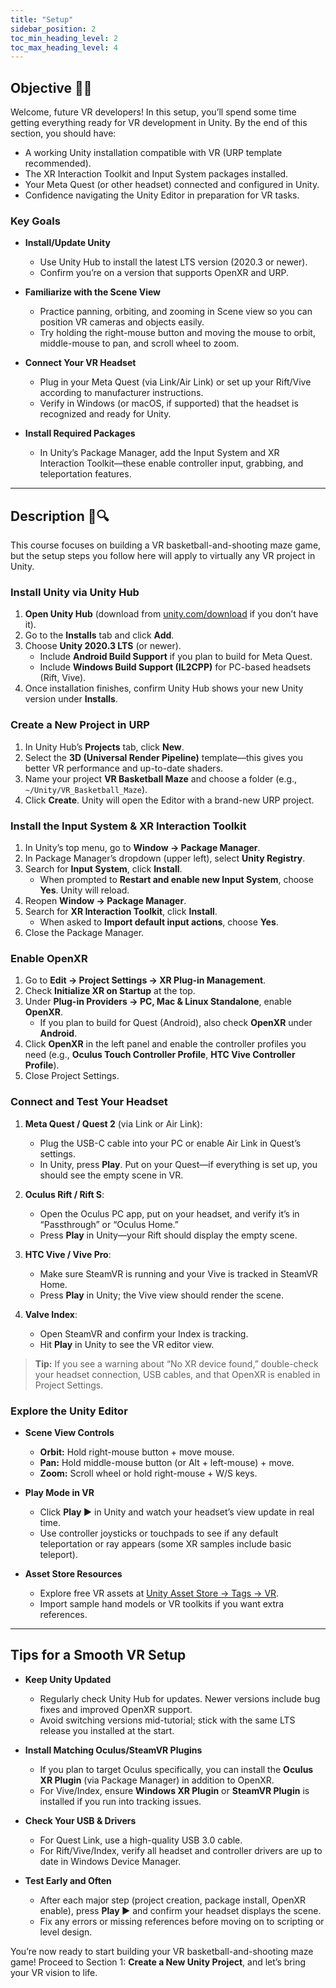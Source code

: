 ---
title: "Setup"
sidebar_position: 2
toc_min_heading_level: 2
toc_max_heading_level: 4
---

## Objective 🧐🗿

Welcome, future VR developers! In this setup, you’ll spend some time getting everything ready for VR development in Unity. By the end of this section, you should have:

- A working Unity installation compatible with VR (URP template recommended).  
- The XR Interaction Toolkit and Input System packages installed.  
- Your Meta Quest (or other headset) connected and configured in Unity.  
- Confidence navigating the Unity Editor in preparation for VR tasks.

### Key Goals

- **Install/Update Unity**  
  - Use Unity Hub to install the latest LTS version (2020.3 or newer).  
  - Confirm you’re on a version that supports OpenXR and URP.

- **Familiarize with the Scene View**  
  - Practice panning, orbiting, and zooming in Scene view so you can position VR cameras and objects easily.  
  - Try holding the right-mouse button and moving the mouse to orbit, middle-mouse to pan, and scroll wheel to zoom.

- **Connect Your VR Headset**  
  - Plug in your Meta Quest (via Link/Air Link) or set up your Rift/Vive according to manufacturer instructions.  
  - Verify in Windows (or macOS, if supported) that the headset is recognized and ready for Unity.

- **Install Required Packages**  
  - In Unity’s Package Manager, add the Input System and XR Interaction Toolkit—these enable controller input, grabbing, and teleportation features.

---

## Description 📝🔍

This course focuses on building a VR basketball-and-shooting maze game, but the setup steps you follow here will apply to virtually any VR project in Unity.

### Install Unity via Unity Hub

1. **Open Unity Hub** (download from [unity.com/download](https://unity.com/download) if you don’t have it).  
2. Go to the **Installs** tab and click **Add**.  
3. Choose **Unity 2020.3 LTS** (or newer).  
   - Include **Android Build Support** if you plan to build for Meta Quest.  
   - Include **Windows Build Support (IL2CPP)** for PC-based headsets (Rift, Vive).  
4. Once installation finishes, confirm Unity Hub shows your new Unity version under **Installs**.

### Create a New Project in URP

1. In Unity Hub’s **Projects** tab, click **New**.  
2. Select the **3D (Universal Render Pipeline)** template—this gives you better VR performance and up-to-date shaders.  
3. Name your project **VR Basketball Maze** and choose a folder (e.g., `~/Unity/VR_Basketball_Maze`).  
4. Click **Create**. Unity will open the Editor with a brand-new URP project.

### Install the Input System & XR Interaction Toolkit

1. In Unity’s top menu, go to **Window → Package Manager**.  
2. In Package Manager’s dropdown (upper left), select **Unity Registry**.  
3. Search for **Input System**, click **Install**.  
   - When prompted to **Restart and enable new Input System**, choose **Yes**. Unity will reload.  
4. Reopen **Window → Package Manager**.  
5. Search for **XR Interaction Toolkit**, click **Install**.  
   - When asked to **Import default input actions**, choose **Yes**.  
6. Close the Package Manager.

### Enable OpenXR

1. Go to **Edit → Project Settings → XR Plug-in Management**.  
2. Check **Initialize XR on Startup** at the top.  
3. Under **Plug-in Providers → PC, Mac & Linux Standalone**, enable **OpenXR**.  
   - If you plan to build for Quest (Android), also check **OpenXR** under **Android**.  
4. Click **OpenXR** in the left panel and enable the controller profiles you need (e.g., **Oculus Touch Controller Profile**, **HTC Vive Controller Profile**).  
5. Close Project Settings.

### Connect and Test Your Headset

1. **Meta Quest / Quest 2** (via Link or Air Link):  
   - Plug the USB-C cable into your PC or enable Air Link in Quest’s settings.  
   - In Unity, press **Play**. Put on your Quest—if everything is set up, you should see the empty scene in VR.

2. **Oculus Rift / Rift S**:  
   - Open the Oculus PC app, put on your headset, and verify it’s in “Passthrough” or “Oculus Home.”  
   - Press **Play** in Unity—your Rift should display the empty scene.

3. **HTC Vive / Vive Pro**:  
   - Make sure SteamVR is running and your Vive is tracked in SteamVR Home.  
   - Press **Play** in Unity; the Vive view should render the scene.

4. **Valve Index**:  
   - Open SteamVR and confirm your Index is tracking.  
   - Hit **Play** in Unity to see the VR editor view.

> **Tip:** If you see a warning about “No XR device found,” double-check your headset connection, USB cables, and that OpenXR is enabled in Project Settings.

### Explore the Unity Editor

- **Scene View Controls**  
  - **Orbit:** Hold right-mouse button + move mouse.  
  - **Pan:** Hold middle-mouse button (or Alt + left-mouse) + move.  
  - **Zoom:** Scroll wheel or hold right-mouse + W/S keys.  

- **Play Mode in VR**  
  - Click **Play ▶** in Unity and watch your headset’s view update in real time.  
  - Use controller joysticks or touchpads to see if any default teleportation or ray appears (some XR samples include basic teleport).

- **Asset Store Resources**  
  - Explore free VR assets at [Unity Asset Store → Tags → VR](https://assetstore.unity.com/).  
  - Import sample hand models or VR toolkits if you want extra references.

---

## Tips for a Smooth VR Setup

- **Keep Unity Updated**  
  - Regularly check Unity Hub for updates. Newer versions include bug fixes and improved OpenXR support.  
  - Avoid switching versions mid-tutorial; stick with the same LTS release you installed at the start.

- **Install Matching Oculus/SteamVR Plugins**  
  - If you plan to target Oculus specifically, you can install the **Oculus XR Plugin** (via Package Manager) in addition to OpenXR.  
  - For Vive/Index, ensure **Windows XR Plugin** or **SteamVR Plugin** is installed if you run into tracking issues.

- **Check Your USB & Drivers**  
  - For Quest Link, use a high-quality USB 3.0 cable.  
  - For Rift/Vive/Index, verify all headset and controller drivers are up to date in Windows Device Manager.

- **Test Early and Often**  
  - After each major step (project creation, package install, OpenXR enable), press **Play ▶** and confirm your headset displays the scene.  
  - Fix any errors or missing references before moving on to scripting or level design.

You’re now ready to start building your VR basketball-and-shooting maze game! Proceed to Section 1: **Create a New Unity Project**, and let’s bring your VR vision to life.  
